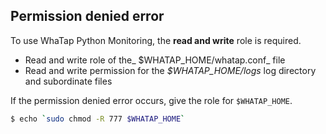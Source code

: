## Permission denied error

To use WhaTap Python Monitoring, the **read and write** role is required. 

- Read and write role of the_ $WHATAP_HOME/whatap.conf_ file
- Read and write permission for the _$WHATAP_HOME/logs_ log directory and subordinate files

If the permission denied error occurs, give the role for `$WHATAP_HOME`.

```bash
$ echo `sudo chmod -R 777 $WHATAP_HOME`
```
